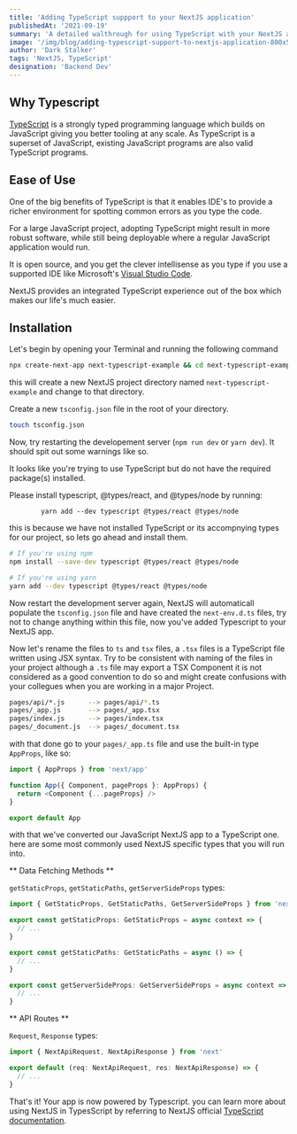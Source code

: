 ```yaml
---
title: 'Adding TypeScript suppport to your NextJS application'
publishedAt: '2021-09-19'
summary: 'A detailed walthrough for using TypeScript with your NextJS application.'
image: '/img/blog/adding-typescript-support-to-nextjs-application-800x514.jpg'
author: 'Dark Stalker'
tags: 'NextJS, TypeScript'
designation: 'Backend Dev'
---
```


## Why Typescript

[TypeScript](https://www.typescriptlang.org/) is a strongly typed programming language which builds on JavaScript
giving you better tooling at any scale. As TypeScript is a superset of JavaScript, existing JavaScript programs are
also valid TypeScript programs.

## Ease of Use

One of the big benefits of TypeScript is that it enables IDE's to provide a richer environment for spotting common errors
as you type the code.

For a large JavaScript project, adopting TypeScript might result in more robust software, while still being deployable where
a regular JavaScript application would run.

It is open source, and you get the clever intellisense as you type if you use a supported IDE like Microsoft's
[Visual Studio Code](https://code.visualstudio.com/).

NextJS provides an integrated TypeScript experience out of the box which makes our life's much easier.

## Installation

Let's begin by opening your Terminal and running the following command

```bash
npx create-next-app next-typescript-example && cd next-typescript-example
```

this will create a new NextJS project directory named `next-typescript-example` and change to that directory.

Create a new `tsconfig.json` file in the root of your directory.

```bash
touch tsconfig.json
```

Now, try restarting the developement server (`npm run dev` or `yarn dev`). It
should spit out some warnings like so.

<QuotedText>
  It looks like you're trying to use TypeScript but do not have the required
  package(s) installed.

Please install typescript, @types/react, and @types/node by running:

            yarn add --dev typescript @types/react @types/node

</QuotedText>

this is because we have not installed TypeScript or its accompnying types for our project, so lets
go ahead and install them.

```bash
# If you're using npm
npm install --save-dev typescript @types/react @types/node

# If you're using yarn
yarn add --dev typescript @types/react @types/node
```

Now restart the development server again, NextJS will automaticall populate the `tsconfig.json` file and have created the `next-env.d.ts`
files, try not to change anything within this file, now you've added Typescript to your NextJS app.

Now let's rename the files to `ts` and `tsx` files, a `.tsx` files is a TypeScript file written using JSX syntax.
Try to be consistent with naming of the files in your project although a `.ts` file may export a TSX Component it is not
considered as a good convention to do so and might create confusions with your collegues when you are working in a major Project.

```bash
pages/api/*.js      --> pages/api/*.ts
pages/_app.js       --> pages/_app.tsx
pages/index.js      --> pages/index.tsx
pages/_document.js  --> pages/_document.tsx
```

with that done go to your `pages/_app.ts` file and use the built-in type `AppProps`, like so:

```TypeScript
import { AppProps } from 'next/app'

function App({ Component, pageProps }: AppProps) {
  return <Component {...pageProps} />
}

export default App
```

with that we've converted our JavaScript NextJS app to a TypeScript one. here are some most commonly used NextJS specific types
that you will run into.

** Data Fetching Methods **

`getStaticProps`, `getStaticPaths`, `getServerSideProps` types:

```TypeScript
import { GetStaticProps, GetStaticPaths, GetServerSideProps } from 'next'

export const getStaticProps: GetStaticProps = async context => {
  // ...
}

export const getStaticPaths: GetStaticPaths = async () => {
  // ...
}

export const getServerSideProps: GetServerSideProps = async context => {
  // ...
}

```

** API Routes **

`Request`, `Response` types:

```TypeScript
import { NextApiRequest, NextApiResponse } from 'next'

export default (req: NextApiRequest, res: NextApiResponse) => {
  // ...
}
```

That's it! Your app is now powered by Typescript. you can learn more about using NextJS in TypesScript by referring to NextJS official [TypeScript documentation](https://nextjs.org/docs/basic-features/typescript).
